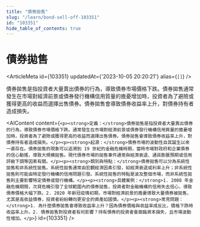```yaml
---
title: "債券拋售"
slug: "/learn/bond-sell-off-103351"
id: "103351"
hide_table_of_contents: true
---
```



# 債券拋售

<ArticleMeta id={103351} updatedAt={'2023-10-05 20:20:21'} alias={`[]`} />
<div className='border-solid border-b border-t-0 my-4 border-[var(--ifm-color-gray-300)]' />

債券拋售是指投資者大量賣出債券的行為，導致債券市場價格下跌。債券拋售通常發生在市場對經濟前景或債券發行機構信用質量的擔憂增加時，投資者為了避險或獲得更高的收益而選擇出售債券。債券拋售會導致債券收益率上升，對債券持有者造成損失。

<AIContent content={`<p><strong>定義：</strong>債券拋售是指投資者大量賣出債券的行為，導致債券市場價格下跌。通常發生在市場對經濟前景或債券發行機構信用質量的擔憂增加時，投資者為了避險或獲得更高的收益而選擇出售債券。債券拋售會導致債券收益率上升，對債券持有者造成損失。</p><p><strong>起源：</strong>債券市場的波動性自其誕生以來一直存在。債券拋售的現象可以追溯到 19 世紀的金融危機時期，當時市場對政府和企業債券的信心動搖，導致大規模拋售。現代債券市場的拋售事件通常與經濟衰退、通貨膨脹預期或信用評級下調等因素有關。</p><p><strong>類別與特點：</strong>債券拋售可以分為系統性拋售和非系統性拋售。系統性拋售通常由宏觀經濟因素引發，如經濟衰退或利率上升；非系統性拋售則可能由特定發行機構的信用問題引發。系統性拋售的特點是波及整個市場，而非系統性拋售則主要影響特定債券或發行機構。</p><p><strong>具體案例：</strong>1. 2008 年金融危機期間，次貸危機引發了全球範圍內的債券拋售，投資者對金融機構的信用失去信心，導致債券價格大幅下跌。2. 2020 年新冠疫情初期，市場對經濟前景的擔憂導致大量債券被拋售，尤其是高收益債券，投資者紛紛轉向更安全的資產如國債。</p><p><strong>常見問題：</strong>1. 為什麼債券拋售會導致收益率上升？因為債券價格與收益率成反比，價格下跌時收益率上升。2. 債券拋售對投資者有何影響？持有債券的投資者會面臨資本損失，且市場波動性增加。</p>`} id={103351} />

